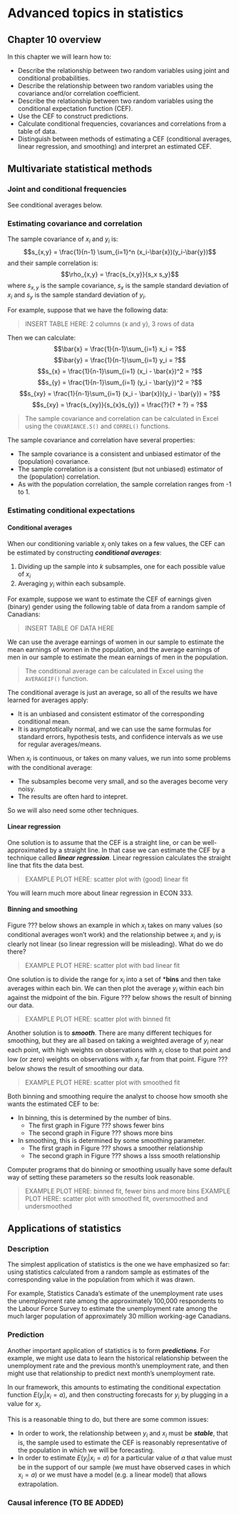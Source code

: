 # Advanced topics in statistics

## Chapter 10 overview

In this chapter we will learn how to:

- Describe the relationship between two random variables
  using joint and conditional probabilities.
- Describe the relationship between two random variables
  using the covariance and/or correlation coefficient.
- Describe the relationship between two random variables
  using the conditional expectation function (CEF).
- Use the CEF to construct predictions.
- Calculate conditional frequencies, covariances and 
  correlations from a table of data.
- Distinguish between methods of estimating a CEF 
  (conditional averages, linear regression, and smoothing)
  and interpret an estimated CEF.

## Multivariate statistical methods

### Joint and conditional frequencies

See conditional averages below.

### Estimating covariance and correlation

The sample covariance of $x_i$ and $y_i$ is:
  $$s_{x,y} = \frac{1}{n-1} \sum_{i=1}^n (x_i-\bar{x})(y_i-\bar{y})$$
and their sample correlation is:
  $$\rho_{x,y} = \frac{s_{x,y}}{s_x s_y}$$
where $s_{x,y}$ is the sample covariance, $s_{x}$ is the sample
standard deviation of $x_i$ and $s_{y}$ is the sample 
standard deviation of $y_i$.

For example, suppose that we have the following data:

> INSERT TABLE HERE: 2 columns (x and y), 3 rows of data

Then we can calculate:
  $$\bar{x} = \frac{1}{n-1}\sum_{i=1} x_i = ?$$
  $$\bar{y} = \frac{1}{n-1}\sum_{i=1} y_i = ?$$
  $$s_{x} = \frac{1}{n-1}\sum_{i=1} (x_i - \bar{x})^2 = ?$$
  $$s_{y} = \frac{1}{n-1}\sum_{i=1} (y_i - \bar{y})^2 = ?$$
  $$s_{xy} = \frac{1}{n-1}\sum_{i=1} (x_i - \bar{x})(y_i - \bar{y}) = ?$$
  $$s_{xy} = \frac{s_{xy}}{s_{x}s_{y}} = \frac{?}{? + ?} = ?$$

> The sample covariance and correlation can be calculated in Excel
> using the `COVARIANCE.S()` and `CORREL()` functions.

The sample covariance and correlation have several properties:

- The sample covariance is a consistent and unbiased estimator of the 
  (population) covariance.
- The sample correlation is a consistent (but not unbiased) estimator
  of the (population) correlation.
- As with the population correlation, the sample correlation ranges 
  from -1 to 1.

### Estimating conditional expectations

#### Conditional averages

When our conditioning variable $x_i$ only takes on a 
few values, the CEF can be estimated by constructing ***conditional averages***:

1. Dividing up the sample into $k$ subsamples, one for each possible value of $x_i$
2. Averaging $y_i$ within each subsample.

For example, suppose we want to estimate the CEF of earnings given (binary)
gender using the following table of data from a random sample of Canadians:

> INSERT TABLE OF DATA HERE

We  can use the average earnings of women in our sample to estimate the mean
earnings of women in the population, and the average earnings of men in 
our sample to estimate the mean earnings of men in the population.

> The conditional average can be calculated in Excel
> using the `AVERAGEIF()` function.

The conditional average is just an average, so all of the results we have
learned for averages apply: 

- It is an unbiased and consistent estimator of the corresponding 
  conditional mean.
- It is asymptotically normal, and we can use the same formulas for standard
  errors, hypothesis tests, and confidence intervals as we use for regular
  averages/means.

When $x_i$ is continuous, or takes on many values, we run into some problems
with the conditional average:

- The subsamples become very small, and so the averages become very noisy.  
- The results are often hard to intepret.

So we will also need some other techniques.

#### Linear regression

One solution is to assume that the CEF is a straight line, or can be
well-approximated by a straight line.  In that case we can estimate
the CEF by a technique called ***linear regression***.  Linear
regression calculates the straight line that fits the data best.

> EXAMPLE PLOT HERE: scatter plot with (good) linear fit

You will learn much more about linear regression in ECON 333.

#### Binning and smoothing

Figure ??? below shows an example in which $x_i$ takes on many values 
(so conditional averages won't work) and the relationship betwee
$x_i$ and $y_i$ is clearly not linear (so linear regression will be misleading).
What do we do there?

> EXAMPLE PLOT HERE: scatter plot with bad linear fit

One solution is to divide the range for $x_i$ into a set of ***bins** and then
take averages within each bin. We can then plot the average $y_i$ within each
bin against the midpoint of the bin. Figure ??? below shows the result of 
binning our data.

> EXAMPLE PLOT HERE: scatter plot with binned fit

Another solution is to ***smooth***.  There are many different techiques for 
smoothing, but they are all based on taking a weighted average of $y_i$ near 
each point, with high weights on observations with $x_i$ close to 
that point and low (or zero) weights on observations with $x_i$ far 
from that point.  Figure ??? below shows the result of smoothing our data.

> EXAMPLE PLOT HERE: scatter plot with smoothed fit

Both binning and smoothing require the analyst to choose how smooth she wants
the estimated CEF to be:

  - In binning, this is determined by the number of bins. 
    - The first graph in Figure ??? shows fewer bins
    - The second graph in Figure ??? shows more bins
  - In smoothing, this is determined by some smoothing parameter.
    - The first graph in Figure ??? shows a smoother relationship
    - The second graph in Figure ??? shows a lsss smooth relationship

Computer programs that do binning or smoothing usually have some default
way of setting these parameters so the results look reasonable.

> EXAMPLE PLOT HERE: binned fit, fewer bins and more bins
> EXAMPLE PLOT HERE: scatter plot with smoothed fit, oversmoothed and undersmoothed

## Applications of statistics

### Description

The simplest application of statistics is the one we have emphasized so
far: using statistics calculated from a random sample as estimates
of the corresponding value in the population from which it was drawn.

For example, Statistics Canada's estimate of the unemployment rate uses the 
unemployment rate among the approximately 100,000 respondents to the 
Labour Force Survey to estimate the unemployment rate among the much 
larger population of approximately 30 million working-age Canadians.
  
### Prediction

Another important application of statistics is to form ***predictions***.
For example, we might use data to learn the historical relationship 
between the unemployment rate and the previous month's unemployment
rate, and then might use that relationship to predict next month's 
unemployment rate.

In our framework, this amounts to estimating the conditional expectation
function $E(y_i|x_i=a)$, and then constructing forecasts for $y_i$
by plugging in a value for $x_i$.

This is a reasonable thing to do, but there are some common issues:

- In order to work, the relationship between $y_i$ and $x_i$ must be
  ***stable***, that is, the sample used to estimate the CEF is reasonably
  representative of the population in which we will be forecasting.
- In order to estimate $E(y_i|x_i=a)$ for a particular value of $a$
  that value must be in the support of our sample (we must have observed
  cases in which $x_i=a$) or we must have a model (e.g. a linear model)
  that allows extrapolation.

### Causal inference (TO BE ADDED)


